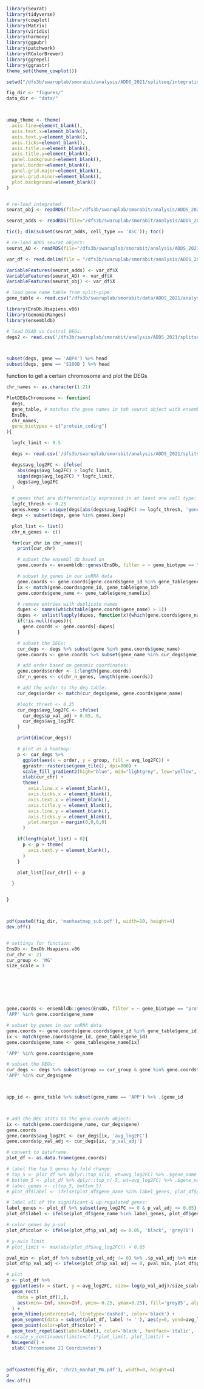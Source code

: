 ```r


library(Seurat)
library(tidyverse)
library(cowplot)
library(Matrix)
library(viridis)
library(harmony)
library(ggpubr)
library(patchwork)
library(RColorBrewer)
library(ggrepel)
library(ggrastr)
theme_set(theme_cowplot())

setwd("/dfs3b/swaruplab/smorabit/analysis/ADDS_2021/splitseq/integration/")

fig_dir <- "figures/"
data_dir <- "data/"



umap_theme <- theme(
  axis.line=element_blank(),
  axis.text.x=element_blank(),
  axis.text.y=element_blank(),
  axis.ticks=element_blank(),
  axis.title.x=element_blank(),
  axis.title.y=element_blank(),
  panel.background=element_blank(),
  panel.border=element_blank(),
  panel.grid.major=element_blank(),
  panel.grid.minor=element_blank(),
  plot.background=element_blank()
)


# re-load integrated
seurat_obj <- readRDS(file="/dfs3b/swaruplab/smorabit/analysis/ADDS_2021/splitseq/integration/data/ADDS_AD_integrated.rds" )

seurat_adds <- readRDS(file="/dfs3b/swaruplab/smorabit/analysis/ADDS_2021/splitseq/integration/data/ADDS_integrated.rds" )

tic(); dim(subset(seurat_adds, cell_type == 'ASC')); toc()

# re-load ADDS seurat object:
seurat_AD <- readRDS(file="/dfs3b/swaruplab/smorabit/analysis/ADDS_2021/splitseq/integration/data/AD_integrated.rds" )

var_df <- read.delim(file = "/dfs3b/swaruplab/smorabit/analysis/ADDS_2021/splitseq/integration/data/ADDS_subclusters_var.tsv", sep='\t')

VariableFeatures(seurat_adds) <- var_df$X
VariableFeatures(seurat_AD) <- var_df$X
VariableFeatures(seurat_obj) <- var_df$X

# load gene name table from split-pipe:
gene_table <- read.csv("/dfs3b/swaruplab/smorabit/data/ADDS_2021/analysis/Batch1/Sublibrary1_S1/all-well/DGE_filtered/genes.csv")

library(EnsDb.Hsapiens.v86)
library(GenomicRanges)
library(ensembldb)

# load DSAD vs Control DEGs:
degs2 <- read.csv('/dfs3b/swaruplab/smorabit/analysis/ADDS_2021/splitseq/DEGs/data/DSAD_vs_Control_celltype_DEGs_full.csv')



subset(degs, gene == 'AQP4') %>% head
subset(degs, gene == 'S100B') %>% head


```

function to get a certain chromosome and plot the DEGs

```r

chr_names <- as.character(1:21)

PlotDEGsChromosome <- function(
  degs,
  gene_table, # matches the gene names in teh seurat object with ensembl ids
  EnsDb,
  chr_names,
  gene_biotypes = c("protein_coding")
){

  logfc_limit <- 0.5

  degs <- read.csv('/dfs3b/swaruplab/smorabit/analysis/ADDS_2021/splitseq/DEGs/data/DSAD_vs_Control_celltype_DEGs_full.csv')

  degs$avg_log2FC <- ifelse(
    abs(degs$avg_log2FC) > logfc_limit,
    sign(degs$avg_log2FC) * logfc_limit,
    degs$avg_log2FC
  )

  # genes that are differentially expressed in at least one cell type:
  logfc_thresh <- 0.25
  genes.keep <- unique(degs[abs(degs$avg_log2FC) >= logfc_thresh, 'gene'])
  degs <- subset(degs, gene %in% genes.keep)

  plot_list <- list()
  chr_n_genes <- c()

  for(cur_chr in chr_names){
    print(cur_chr)

    # subset the ensembl db based on
    gene.coords <- ensembldb::genes(EnsDb, filter = ~ gene_biotype == "protein_coding") %>% subset(seqnames == cur_chr)

    # subset by genes in our snRNA data
    gene.coords <- gene.coords[gene.coords$gene_id %in% gene_table$gene_id]
    ix <- match(gene.coords$gene_id, gene_table$gene_id)
    gene.coords$gene_name <- gene_table$gene_name[ix]

    # remove entries with duplicate names
    dupes <- names(which(table(gene.coords$gene_name) > 1))
    dupes <- unlist(lapply(dupes, function(x){which(gene.coords$gene_name == x)[-1]}))
    if(!is.null(dupes)){
      gene.coords <- gene.coords[-dupes]
    }

    # subset the DEGs:
    cur_degs <- degs %>% subset(gene %in% gene.coords$gene_name)
    gene.coords <- gene.coords %>% subset(gene_name %in% cur_degs$gene)

    # add order based on genomic coordinates:
    gene.coords$order <- 1:length(gene.coords)
    chr_n_genes <- c(chr_n_genes, length(gene.coords))

    # add the order to the deg table:
    cur_degs$order <- match(cur_degs$gene, gene.coords$gene_name)

    #logfc_thresh <- 0.25
    cur_degs$avg_log2FC <- ifelse(
      cur_degs$p_val_adj > 0.05, 0,
      cur_degs$avg_log2FC
    )

    print(dim(cur_degs))

    # plot as a heatmap:
    p <- cur_degs %>%
      ggplot(aes(x = order, y = group, fill = avg_log2FC)) +
      ggrastr::rasterise(geom_tile(), dpi=800) +
      scale_fill_gradient2(high="blue", mid="lightgrey", low="yellow", limits = c(-logfc_limit, logfc_limit)) +
      xlab(cur_chr) +
      theme(
        axis.line.x = element_blank(),
        axis.ticks.x = element_blank(),
        axis.text.x = element_blank(),
        axis.title.y = element_blank(),
        axis.line.y = element_blank(),
        axis.ticks.y = element_blank(),
        plot.margin = margin(0,0,0,0)
      )

    if(length(plot_list) > 0){
      p <- p + theme(
        axis.text.y = element_blank(),
      )
    }

    plot_list[[cur_chr]] <- p

  }


}



pdf(paste0(fig_dir, 'manheatmap_sub.pdf'), width=10, height=4)
dev.off()


# settings for function:
EnsDb <- EnsDb.Hsapiens.v86
cur_chr <- 21
cur_group <- 'MG'
size_scale = 3







gene.coords <- ensembldb::genes(EnsDb, filter = ~ gene_biotype == "protein_coding") %>% subset(seqnames == cur_chr)
'APP' %in% gene.coords$gene_name

# subset by genes in our snRNA data
gene.coords <- gene.coords[gene.coords$gene_id %in% gene_table$gene_id]
ix <- match(gene.coords$gene_id, gene_table$gene_id)
gene.coords$gene_name <- gene_table$gene_name[ix]

'APP' %in% gene.coords$gene_name

# subset the DEGs:
cur_degs <- degs %>% subset(group == cur_group & gene %in% gene.coords$gene_name)
'APP' %in% cur_degs$gene



app_id <- gene_table %>% subset(gene_name == 'APP') %>% .$gene_id



# add the DEG stats to the gene.coords object:
ix <- match(gene.coords$gene_name, cur_degs$gene)
gene.coords
gene.coords$avg_log2FC <- cur_degs[ix, 'avg_log2FC']
gene.coords$p_val_adj <- cur_degs[ix, 'p_val_adj']

# convert to dataframe
plot_df <- as.data.frame(gene.coords)

# label the top 5 genes by fold change:
# top_5 <- plot_df %>% dplyr::top_n(10, wt=avg_log2FC) %>% .$gene_name
# bottom_5 <- plot_df %>% dplyr::top_n(-5, wt=avg_log2FC) %>% .$gene_name
# label_genes <- c(top_5, bottom_5)
# plot_df$label <- ifelse(plot_df$gene_name %in% label_genes, plot_df$gene_name, '')

# label all of the significant & up-regulated genes:
label_genes <- plot_df %>% subset(avg_log2FC >= 0 & p_val_adj <= 0.05) %>% .$gene_name
plot_df$label <- ifelse(plot_df$gene_name %in% label_genes, plot_df$gene_name, '')

# color genes by p-val
plot_df$color <- ifelse(plot_df$p_val_adj <= 0.05, 'black', 'grey70')

# y-axis limit
# plot_limit <- max(abs(plot_df$avg_log2FC)) + 0.05

pval_min <- plot_df %>% subset(p_val_adj != 0) %>% .$p_val_adj %>% min
plot_df$p_val_adj <- ifelse(plot_df$p_val_adj == 0, pval_min, plot_df$p_val_adj)

# plot
p <- plot_df %>%
  ggplot(aes(x = start, y = avg_log2FC, size=-log(p_val_adj)/size_scale)) +
  geom_rect(
    data = plot_df[1,],
    aes(xmin=-Inf, xmax=Inf, ymin=-0.25, ymax=0.25), fill='grey85', alpha=0.8, color=NA
  ) +
  geom_hline(yintercept=0, linetype='dashed', color='black') +
  geom_segment(data = subset(plot_df, label != ''), aes(y=0, yend=avg_log2FC, x=start, xend=start), size=0.5, color='grey') +
  geom_point(color=plot_df$color) +
  geom_text_repel(aes(label=label), color='black', fontface='italic',  min.segment.length=0, size=3, max.overlaps=Inf) +
#  scale_y_continuous(limits=c(-1*plot_limit, plot_limit)) +
  NoLegend() +
  xlab('Chromosome 21 Coordinates')



pdf(paste0(fig_dir, 'chr21_manhat_MG.pdf'), width=8, height=4)
p
dev.off()


```
